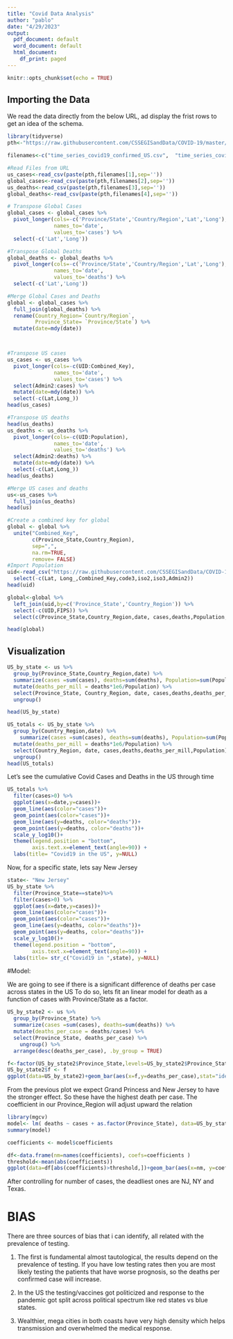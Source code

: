 ```yaml
---
title: "Covid Data Analysis"
author: "pablo"
date: "4/29/2023"
output:
  pdf_document: default
  word_document: default
  html_document:
    df_print: paged
---
```


```r
knitr::opts_chunk$set(echo = TRUE)
```

## Importing the Data

We read the data directly from the below URL, ad display the frist rows to get an idea of the schema. 

```r
library(tidyverse)
pth<-"https://raw.githubusercontent.com/CSSEGISandData/COVID-19/master/csse_covid_19_data/csse_covid_19_time_series/"

filenames<-c("time_series_covid19_confirmed_US.csv",  "time_series_covid19_confirmed_global.csv", "time_series_covid19_deaths_US.csv",  "time_series_covid19_deaths_global.csv")

#Read Files from URL
us_cases<-read_csv(paste(pth,filenames[1],sep=''))
global_cases<-read_csv(paste(pth,filenames[2],sep=''))
us_deaths<-read_csv(paste(pth,filenames[3],sep=''))
global_deaths<-read_csv(paste(pth,filenames[4],sep=''))

# Transpose Global Cases
global_cases <- global_cases %>%
  pivot_longer(cols=-c('Province/State','Country/Region','Lat','Long'),
               names_to='date',
               values_to='cases') %>%
  select(-c('Lat','Long'))

#Transpose Global Deaths
global_deaths <- global_deaths %>%
  pivot_longer(cols=-c('Province/State','Country/Region','Lat','Long'),
               names_to='date',
               values_to='deaths') %>%
  select(-c('Lat','Long'))

#Merge Global Cases and Deaths
global <- global_cases %>%
  full_join(global_deaths) %>%
  rename(Country_Region=`Country/Region`,
         Province_State= `Province/State`) %>%
  mutate(date=mdy(date))



#Transpose US cases
us_cases <- us_cases %>%
  pivot_longer(cols=-c(UID:Combined_Key),
               names_to='date',
               values_to='cases') %>%
  select(Admin2:cases) %>% 
  mutate(date=mdy(date)) %>%
  select(-c(Lat,Long_))
head(us_cases)

#Transpose US deaths
head(us_deaths)
us_deaths <- us_deaths %>%
  pivot_longer(cols=-c(UID:Population),
               names_to='date',
               values_to='deaths') %>%
  select(Admin2:deaths) %>% 
  mutate(date=mdy(date)) %>%
  select(-c(Lat,Long_))
head(us_deaths)

#Merge US cases and deaths
us<-us_cases %>%
  full_join(us_deaths)
head(us)

#Create a combined key for global
global <- global %>%
  unite("Combined_Key",
        c(Province_State,Country_Region),
        sep=",",
        na.rm=TRUE,
        remove= FALSE)
#Import Population
uid<-read_csv("https://raw.githubusercontent.com/CSSEGISandData/COVID-19/master/csse_covid_19_data/UID_ISO_FIPS_LookUp_Table.csv") %>%
  select(-c(Lat, Long_,Combined_Key,code3,iso2,iso3,Admin2))
head(uid)

global<-global %>%
  left_join(uid,by=c('Province_State','Country_Region')) %>%
  select(-c(UID,FIPS)) %>%
  select(c(Province_State,Country_Region,date, cases,deaths,Population,Combined_Key))

head(global)
```


## Visualization 

```r
US_by_state <- us %>%
  group_by(Province_State,Country_Region,date) %>%
  summarize(cases =sum(cases), deaths=sum(deaths), Population=sum(Population)) %>%
  mutate(deaths_per_mill = deaths*1e6/Population) %>%
  select(Province_State, Country_Region, date, cases,deaths,deaths_per_mill,Population) %>%
  ungroup()

head(US_by_state)
```

```r
US_totals <- US_by_state %>%
  group_by(Country_Region,date) %>%
    summarize(cases =sum(cases), deaths=sum(deaths), Population=sum(Population)) %>%
  mutate(deaths_per_mill = deaths*1e6/Population) %>%
  select(Country_Region, date, cases,deaths,deaths_per_mill,Population) %>%
  ungroup()
head(US_totals)
```


Let's see the cumulative Covid Cases and Deaths in the US through time
```r
US_totals %>%
  filter(cases>0) %>%
  ggplot(aes(x=date,y=cases))+
  geom_line(aes(color="cases"))+
  geom_point(aes(color="cases"))+
  geom_line(aes(y=deaths, color="deaths"))+
  geom_point(aes(y=deaths, color="deaths"))+
  scale_y_log10()+
  theme(legend.position = "bottom",
        axis.text.x=element_text(angle=90)) +
  labs(title= "Covid19 in the US", y=NULL)

```



Now, for a specific state, lets say New Jersey

```r
state<- "New Jersey"
US_by_state %>%
  filter(Province_State==state)%>%
  filter(cases>0) %>%
  ggplot(aes(x=date,y=cases))+
  geom_line(aes(color="cases"))+
  geom_point(aes(color="cases"))+
  geom_line(aes(y=deaths, color="deaths"))+
  geom_point(aes(y=deaths, color="deaths"))+
  scale_y_log10()+
  theme(legend.position = "bottom",
        axis.text.x=element_text(angle=90)) +
  labs(title= str_c("Covid19 in ",state), y=NULL)

```


#Model: 

We are going to see if there is a significant difference of deaths per case across states in the US
To do so, lets fit an linear model for death as a function of cases with Province/State as a factor. 

``` r

US_by_state2 <- us %>%
  group_by(Province_State) %>%
  summarize(cases =sum(cases), deaths=sum(deaths)) %>%
  mutate(deaths_per_case = deaths/cases) %>%
  select(Province_State, deaths_per_case) %>%
    ungroup() %>%
  arrange(desc(deaths_per_case), .by_group = TRUE) 

f<-factor(US_by_state2$Province_State,levels=US_by_state2$Province_State)
US_by_state2$f <- f
ggplot(data=US_by_state2)+geom_bar(aes(x=f,y=deaths_per_case),stat="identity")+ coord_flip()
```

From the previous plot we expect Grand Princess and New Jersey to have the stronger effect. So these have the highest death per case. The coefficient in our Province_Region will adjust upward the relation

```r
library(mgcv)
model<- lm( deaths ~ cases + as.factor(Province_State), data=US_by_state)
summary(model)

coefficients <- model$coefficients

df<-data.frame(nm=names(coefficients), coefs=coefficients )
threshold<-mean(abs(coefficients))
ggplot(data=df[abs(coefficients)>threshold,])+geom_bar(aes(x=nm, y=coefs),stat="identity")+coord_flip()
```


After controlling for number of cases, the deadliest ones are NJ, NY and Texas.

# BIAS 

There are three sources of bias that i can identify, all related with the prevalence of testing.

1. The first is fundamental almost tautological, the results depend on the prevalence of testing. If you have low testing rates then you are most likely testing the patients that have worse prognosis, so the deaths per confirmed case will increase. 

2. In the US the testing/vaccines got politicized and response to the pandemic got split across political spectrum like red states vs blue states.

3. Wealthier, mega cities in both coasts have very high density which helps transmission and overwhelmed the medical response.